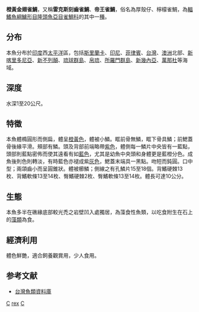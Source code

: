 {{Speciesbox
| taxon = Chrysiptera rex
| status = NE
| status_system = iucn3.1
| image = Chrysiptera rex - Zoo Frankfurt.jpg
| binomial_authority = [[Snyder|Snyder]], 1909
| synonyms = *''Glyphididontops rex''<br /><small>Snyder, 1909</small>
*''Glyphidodontops rex''<br /><small>Snyder, 1909</small>
*''Abudefduf rex''<br /><small>Snyder, 1909</small>
}}

'''橙黃金翅雀鯛'''，又稱'''雷克斯刻齒雀鯛'''、'''帝王雀鯛'''，俗名為厚殼仔、檸檬雀鯛，為[[輻鰭魚綱|輻鰭魚綱]][[鱸形目|鱸形目]][[隆頭魚亞目|隆頭魚亞目]][[雀鯛科|雀鯛科]]的其中一[[種|種]]。

==分布==
本魚分布於[[印度|印度]]西[[太平洋|太平洋]]區，包括[[斯里蘭卡|斯里蘭卡]]、[[印尼|印尼]]、[[菲律賓|菲律賓]]、[[台灣|台灣]]、[[澳洲|澳洲]]北部、[[新喀里多尼亞|新喀里多尼亞]]、[[新不列顛|新不列顛]]、[[琉球群島|琉球群島]]、[[帛琉|帛琉]]、[[所羅門群島|所羅門群島]]、[[新幾內亞|新幾內亞]]、[[萬那杜|萬那杜]]等海域。

==深度==
水深1至20公尺。

==特徵==
本魚體橢圓形而側扁，體呈[[橙色|橙]][[黃色|黃色]]，體被小鱗。眶前骨無鱗，眶下骨具鱗；前鰓蓋骨後緣平滑。頰部有鱗。頭及背部前端略帶[[紫色|紫色]]，體側每一鱗片中央皆有一藍點，頭部則藍點密佈而使其遠看有如[[藍色|藍色]]，尤其是幼魚中央頭和身體更是藍橙分色。成魚後則色則轉淡，有時藍色亦褪成紫[[灰色|灰色]]，鰓蓋末端具一黑點。吻短而鈍圓。口中型；兩頜齒小而呈圓錐狀。體被櫛鱗；側線之有孔鱗片15至18個。背鰭硬棘13枚、背鰭軟條13至14枚、臀鰭硬棘2枚、臀鰭軟條13至14枚。體長可達10公分。

==生態==
本魚多半在礁緣底部較光禿之岩壁凹入處獨居，為藻食性魚類，以吃食附生在石上的[[藻類|藻類]]為食。

==經濟利用==
體色鮮艷，適合飼養觀賞用，少人食用。

==参考文献==
*[http://fishdb.sinica.edu.tw/ 台灣魚類資料庫] {{Wayback|url=http://fishdb.sinica.edu.tw/ |date=20080410000437 }}
{{Taxonbar|from=Q1892164}}

[[Category:觀賞魚|C]]
[[Category:刻齿雀鲷属|rex]]
[[Category:1909年描述的鱼类|C]]
